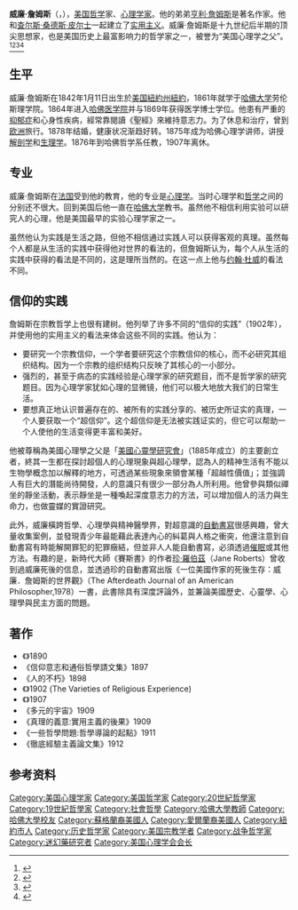 {{Infobox philosopher
| region           = [[西方哲學|西方哲學]]
| era              = [[19世紀哲學|19世紀哲學]]/[[20世紀哲學|20世紀哲學]]
| image       =  William James b1842c.jpg
| caption     = 詹姆斯於1890年
| alt = A black and white photograph of James
| name             = 威廉·詹姆斯
| birth_date       = {{Birth date|1842|1|11}}
| birth_place      = {{USA}}[[紐約州|紐約州]][[紐約|紐約]]
| death_date       = {{Death date and age|1910|8|26|1842|1|11}}
| death_place      ={{USA}}[[新罕布什爾州|新罕布什爾州]]塔姆沃思
| alma_mater       = [[哈佛大學|哈佛大學]]
| doctoral_advisor = [[路易士·阿格西|路易士·阿格西]]
| school_tradition = [[實用主義|實用主義]], [[機能主義心理學派|機能主義心理學派]], [[徹底經驗主義|徹底經驗主義]]
| main_interests   = [[實用主義|實用主義]], [[心理學|心理學]], [[宗教哲學|宗教哲學]], [[知識學|知識學]], [[語意|語意]]
| influences       = [[查爾斯·桑德斯·皮爾士|查爾斯·桑德斯·皮爾士]]、[[大衛·休謨|大衛·休謨]]、[[阿夫里坎·斯皮尔|阿夫里坎·斯皮尔]], [[布萊茲·帕斯卡|布萊茲·帕斯卡]],[[約翰·斯圖爾特·密爾|約翰·斯圖爾特·密爾]], {{tsl|en|Alexander Bain||Bain}}, [[伊曼紐·斯威登堡|伊曼紐·斯威登堡]]、{{tsl|en|Ferdinand Canning Scott Schiller||Schiller}}、[[鲁道夫·赫尔曼·陆宰|鲁道夫·赫尔曼·陆宰]]、[[托马斯·里德|托马斯·里德]]、{{tsl|en|David Hartley (philosopher)||Hartley}}、{{tsl|en|Charles Bernard Renouvier||Renouvier}}、{{tsl|en|Thomas Brown (philosopher)||Brown}}、[[赫尔曼·冯·亥姆霍兹|赫尔曼·冯·亥姆霍兹]]、{{tsl|en|Pierre Janet||Janet}}、[[恩斯特·马赫|恩斯特·马赫]]
| influenced       = [[約翰·杜威|約翰·杜威]]、{{tsl|en|Alan Watts||Alan Watts}}、[[埃德蒙德·胡塞爾|埃德蒙德·胡塞爾]]、{{tsl|en|Ferdinand Canning Scott Schiller||Schiller}}、[[亨利·柏格森|亨利·柏格森]]、[[乔治·桑塔亚那|乔治·桑塔亚那]]、[[希拉蕊·懷特哈爾·普特南|普特南]], [[理查德·罗蒂|理查德·罗蒂]]、{{tsl|en| C. West Churchman||Churchman}}、{{tsl|en|Michael Jackson (anthropologist)||Jackson}}、[[威廉·格里菲斯·威尔逊|威廉·格里菲斯·威尔逊]]、{{tsl|en|B. Alan Wallace||Wallace}}、{{tsl|en|Mordecai Kaplan||Kaplan}}、[[路德维希·维特根斯坦|维特根斯坦]], {{tsl|en|Ola Raknes||Raknes}}、{{tsl|en|Morris Raphael Cohen||Cohen}}、[[艾彌爾·涂爾幹|艾彌爾·涂爾幹]]、[[W·E·B·杜波依斯|W·E·B·杜波依斯]]、{{tsl|en|Richard Davidson||Davidson}}、[[伯特兰·罗素|伯特兰·罗素]]、{{tsl|en|Stanley Hauerwas||Hauerewas}}、[[雷茵霍尔德·尼布尔|雷茵霍尔德·尼布尔]]
| notable_ideas     = [[信仰的意志|信仰的意志]], [[實效論|實效論]], [[徹底經驗主義|徹底經驗主義]], [[詹郎二氏情緒理論|詹郎二氏情緒理論]], [[心理學家謬誤|心理學家謬誤]]
}}
'''威廉·詹姆斯'''（{{lang-en|William James}}，{{bd|1842年|1月11日|1910年|8月26日|J}}），[[美国|美国]][[哲学|哲学]]家、[[心理学家|心理学家]]。他的弟弟[[亨利·詹姆斯|亨利·詹姆斯]]是著名作家。他和[[查尔斯·桑德斯·皮尔士|查尔斯·桑德斯·皮尔士]]一起建立了[[实用主义|实用主义]]。威廉·詹姆斯是十九世纪后半期的顶尖思想家，也是美国历史上最富影响力的哲学家之一，被誉为“美国心理学之父”。<ref>{{cite web|url=http://www.loa.org/volume.jsp?RequestID=65|title=William James: Writings 1878–1899|publisher=[[The_Library_of_America|The Library of America]]|date=1992-06-01|accessdate=2013-09-21|archive-date=2015-09-09|archive-url=https://web.archive.org/web/20150909213417/http://www.loa.org/volume.jsp?RequestID=65|dead-url=no}}</ref><ref>{{cite web|url=http://www.loa.org/volume.jsp?RequestID=66|title=William James: Writings 1902–1910|publisher=The Library of America|date=1987-02-01|accessdate=2013-09-21|archive-date=2015-09-09|archive-url=https://web.archive.org/web/20150909213545/http://www.loa.org/volume.jsp?RequestID=66|dead-url=no}}</ref><ref>{{cite web|author=Dr. Megan E. Bradley|url=http://faculty.frostburg.edu/mbradley/psyography/williamjames.html|title=William James|publisher=Faculty.frostburg.edu|work=PSYography|date=|accessdate=2013-09-21|archive-url=https://web.archive.org/web/20141124184737/http://faculty.frostburg.edu/mbradley/psyography/williamjames.html|archive-date=2014-11-24|dead-url=yes|df=}}</ref><ref>{{Cite web|title=黄金书屋---西方哲学史|url=https://www.phil.pku.edu.cn/res/files/russell/wphihischs/078.htm|work=www.phil.pku.edu.cn|accessdate=2019-02-27|archive-url=https://web.archive.org/web/20151124055619/http://www.phil.pku.edu.cn/res/files/russell/wphihischs/078.htm|archive-date=2015-11-24|dead-url=yes}}</ref>

== 生平 ==
威廉·詹姆斯在1842年1月11日出生於[[美国|美国]][[紐約州|紐約州]][[紐約|紐約]]，1861年就学于[[哈佛大学|哈佛大学]]劳伦斯理学院。1864年进入[[哈佛医学院|哈佛医学院]]并与1869年获得医学博士学位。他患有严重的[[抑郁症|抑郁症]]和心身性疾病，經常靠閱讀《聖經》來維持意志力。为了休息和治疗，曾到[[欧洲|欧洲]]旅行。1878年结婚，健康状况渐趋好转。1875年成为哈佛心理学讲师，讲授[[解剖学|解剖学]]和[[生理学|生理学]]。1876年到哈佛哲学系任教，1907年离休。

== 专业 ==
威廉·詹姆斯在[[法国|法国]]受到他的教育，他的专业是[[心理学|心理学]]。当时心理学和[[哲学|哲学]]之间的分别还不很大。回到美国后他一直在[[哈佛大学|哈佛大学]]教书。虽然他不相信利用实验可以研究人的心理，他是美国最早的实验心理学家之一。

虽然他认为实践是生活之路，但他不相信通过实践人可以获得客观的真理。虽然每个人都是从生活的实践中获得他对世界的看法的，但詹姆斯认为，每个人从生活的实践中获得的看法是不同的，这是理所当然的。在这一点上他与[[约翰·杜威|约翰·杜威]]的看法不同。

== 信仰的实践 ==
詹姆斯在宗教哲学上也很有建树。他列举了许多不同的“信仰的实践”（1902年），并使用他的实用主义的看法来体会这些不同的实践。他认为：

* 要研究一个宗教信仰，一个学者要研究这个宗教信仰的核心，而不必研究其组织结构。因为一个宗教的组织结构只反映了其核心的一小部分。
* 强烈的，甚至于病态的实践经验是心理学家的研究题目，而不是哲学家的研究题目。因为心理学家犹如心理的显微镜，他们可以极大地放大我们的日常生活。
* 要想真正地认识普遍存在的、被所有的实践分享的、被历史所证实的真理，一个人要获取一个“超信仰”。这个超信仰是无法被实践证实的，但它可以帮助一个人使他的生活变得更丰富和美好。

他被尊稱為美國心理學之父是「[[美國心靈學研究會|美國心靈學研究會]]」（1885年成立）的主要創立者，終其一生都在探討超個人的心理現象與超心理學，認為人的精神生活有不能以生物學概念加以解釋的地方，可透過某些現象來領會某種「超越性價值」；並強調人有巨大的潛能尚待開發，人的意識只有很少一部分為人所利用。他曾參與類似禪坐的靜坐活動，表示靜坐是一種喚起深度意志力的方法，可以增加個人的活力與生命力，也做靈媒的實證研究。

此外，威廉橫跨哲學、心理學與精神醫學界，對超意識的[[自動書寫|自動書寫]]很感興趣，曾大量收集案例，並發現青少年最能藉此表達內心的糾葛與人格之衝突，他還注意到自動書寫有時能解開罪犯的犯罪癥結，但並非人人能自動書寫，必須透過[[催眠|催眠]]或其他方法。有趣的是，新時代大師《賽斯書》的作者[[珍·羅伯茲|珍·羅伯茲]]（Jane Roberts）曾收到過威廉死後的信息，並透過珍的自動書寫出版《一位美國作家的死後生存：威廉．詹姆斯的世界觀》（The Afterdeath Journal of an American Philosopher,1978）一書，此書除具有深度評論外，並兼論美國歷史、心靈學、心理學與民主方面的問題。

== 著作 ==
* 《{{le|心理學原理|Principles of Psychology}}》1890
* 《信仰意志和通俗哲學請文集》1897
* 《人的不朽》1898
* 《{{le|宗教经验之种种|The Varieties of Religious Experience}}》1902 (The Varieties of Religious Experience)
* 《{{link-ja|实用主义：某些旧思想方式的一个新名称|プラグマティズム (ジェームズ)}}》1907
* 《多元的宇宙》1909
* 《真理的義意:實用主義的後果》1909
* 《一些哲學問題:哲學導論的起點》1911
* 《徹底經驗主義論文集》1912

==参考资料==
{{reflist}}

{{wikiquote}}

{{Authority control}}
{{DEFAULTSORT:James, William}}

{{宗教哲学}}

[[Category:美国心理学家|Category:美国心理学家]]
[[Category:美国哲学家|Category:美国哲学家]]
[[Category:20世紀哲學家|Category:20世紀哲學家]]
[[Category:19世紀哲學家|Category:19世紀哲學家]]
[[Category:社會哲學|Category:社會哲學]]
[[Category:哈佛大學教師|Category:哈佛大學教師]]
[[Category:哈佛大學校友|Category:哈佛大學校友]]
[[Category:蘇格蘭裔美國人|Category:蘇格蘭裔美國人]]
[[Category:愛爾蘭裔美國人|Category:愛爾蘭裔美國人]]
[[Category:紐約市人|Category:紐約市人]]
[[Category:历史哲学家|Category:历史哲学家]]
[[Category:美国宗教学者|Category:美国宗教学者]]
[[Category:战争哲学家|Category:战争哲学家]]
[[Category:迷幻藥研究者|Category:迷幻藥研究者]]
[[Category:美国心理学会会长|Category:美国心理学会会长]]
{{主要社会学家}}
